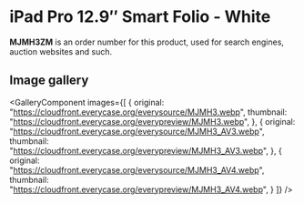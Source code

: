 
# iPad Pro 12.9″ Smart Folio - White

<Callout type='info' emoji='👉🏻'>**MJMH3ZM** is an order number for this product, used for search engines, auction websites and such.</Callout>

## Image gallery

<GalleryComponent
    images={[
      {
        original: "https://cloudfront.everycase.org/everysource/MJMH3.webp",
        thumbnail: "https://cloudfront.everycase.org/everypreview/MJMH3.webp",
      },
      {
        original: "https://cloudfront.everycase.org/everysource/MJMH3_AV3.webp",
        thumbnail: "https://cloudfront.everycase.org/everypreview/MJMH3_AV3.webp",
      },
      {
        original: "https://cloudfront.everycase.org/everysource/MJMH3_AV4.webp",
        thumbnail: "https://cloudfront.everycase.org/everypreview/MJMH3_AV4.webp",
      }
    ]}
  />
